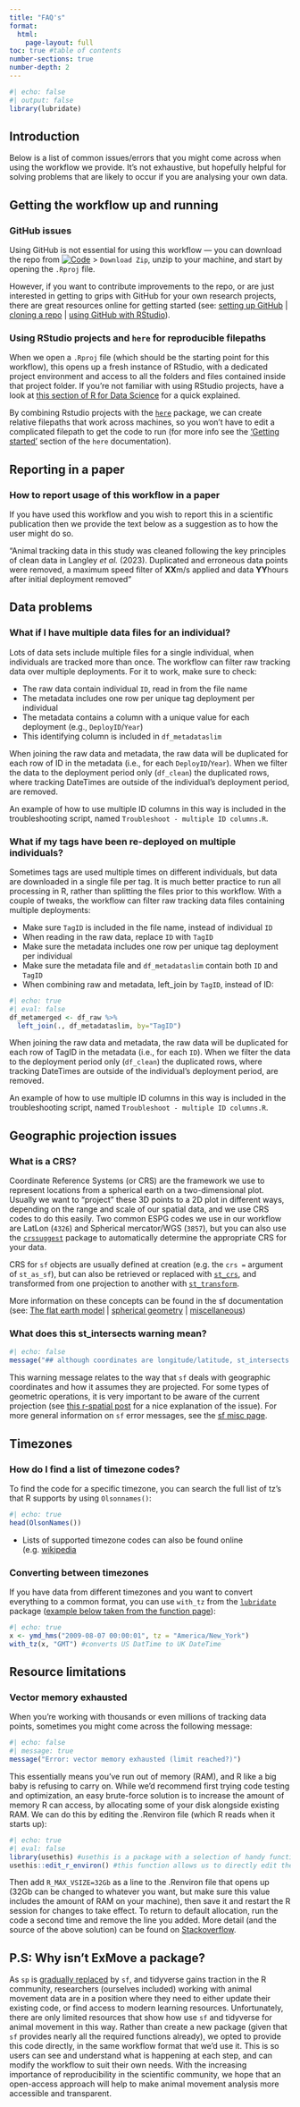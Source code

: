 ```yaml
---
title: "FAQ's"
format: 
  html:
    page-layout: full
toc: true #table of contents
number-sections: true
number-depth: 2
---
```


```r
#| echo: false
#| output: false
library(lubridate)
```

## Introduction {.unnumbered .unnumbered}

Below is a list of common issues/errors that you might come across when using the workflow we provide. It's not exhaustive, but hopefully helpful for solving problems that are likely to occur if you are analysing your own data.

## Getting the workflow up and running

### GitHub issues

Using GitHub is not essential for using this workflow --- you can download the repo from [![Code](https://img.shields.io/badge/-%20Code▼-brightgreen?style=flat-square)](https://github.com/AliceTrevail/Code-workshop) \> `Download Zip`, unzip to your machine, and start by opening the `.Rproj` file.

However, if you want to contribute improvements to the repo, or are just interested in getting to grips with GitHub for your own research projects, there are great resources online for getting started (see: [setting up GitHub](https://intro2r.com/setup_git.html) \| [cloning a repo](https://intro2r.com/setting-up-a-project-in-rstudio.html) \| [using GitHub with RStudio](https://intro2r.com/use_git.html)).

### Using RStudio projects and `here` for reproducible filepaths

When we open a `.Rproj` file (which should be the starting point for this workflow), this opens up a fresh instance of RStudio, with a dedicated project environment and access to all the folders and files contained inside that project folder. If you're not familiar with using RStudio projects, have a look at [this section of R for Data Science](https://r4ds.had.co.nz/workflow-projects.html#rstudio-projects) for a quick explained.

By combining Rstudio projects with the [`here`](https://here.r-lib.org/) package, we can create relative filepaths that work across machines, so you won't have to edit a complicated filepath to get the code to run (for more info see the ['Getting started'](https://here.r-lib.org/articles/here.html) section of the `here` documentation).

## Reporting in a paper

### How to report usage of this workflow in a paper

If you have used this workflow and you wish to report this in a scientific publication then we provide the text below as a suggestion as to how the user might do so.

"Animal tracking data in this study was cleaned following the key principles of clean data in Langley *et al.* (2023). Duplicated and erroneous data points were removed, a maximum speed filter of **XX**m/s applied and data **YY**hours after initial deployment removed"

## Data problems

### What if I have multiple data files for an individual?

Lots of data sets include multiple files for a single individual, when individuals are tracked more than once. The workflow can filter raw tracking data over multiple deployments. For it to work, make sure to check:

-   The raw data contain individual `ID`, read in from the file name
-   The metadata includes one row per unique tag deployment per individual
-   The metadata contains a column with a unique value for each deployment (e.g., `DeployID`/`Year`)
-   This identifying column is included in `df_metadataslim`

When joining the raw data and metadata, the raw data will be duplicated for each row of ID in the metadata (i.e., for each `DeployID`/`Year`). When we filter the data to the deployment period only (`df_clean`) the duplicated rows, where tracking DateTimes are outside of the individual's deployment period, are removed.

An example of how to use multiple ID columns in this way is included in the troubleshooting script, named `Troubleshoot - multiple ID columns.R`.

### What if my tags have been re-deployed on multiple individuals?

Sometimes tags are used multiple times on different individuals, but data are downloaded in a single file per tag. It is much better practice to run all processing in R, rather than splitting the files prior to this workflow. With a couple of tweaks, the workflow can filter raw tracking data files containing multiple deployments:

-   Make sure `TagID` is included in the file name, instead of individual `ID`
-   When reading in the raw data, replace `ID` with `TagID`
-   Make sure the metadata includes one row per unique tag deployment per individual
-   Make sure the metadata file and `df_metadataslim` contain both `ID` and `TagID`
-   When combining raw and metadata, left_join by `TagID`, instead of ID:

```r
#| echo: true
#| eval: false
df_metamerged <- df_raw %>%
  left_join(., df_metadataslim, by="TagID") 
```

When joining the raw data and metadata, the raw data will be duplicated for each row of TagID in the metadata (i.e., for each `ID`). When we filter the data to the deployment period only (`df_clean`) the duplicated rows, where tracking DateTimes are outside of the individual's deployment period, are removed.

An example of how to use multiple ID columns in this way is included in the troubleshooting script, named `Troubleshoot - multiple ID columns.R`.

## Geographic projection issues

### What is a CRS?

Coordinate Reference Systems (or CRS) are the framework we use to represent locations from a spherical earth on a two-dimensional plot. Usually we want to "project" these 3D points to a 2D plot in different ways, depending on the range and scale of our spatial data, and we use CRS codes to do this easily. Two common ESPG codes we use in our workflow are LatLon (`4326`) and Spherical mercator/WGS (`3857`), but you can also use the [`crssuggest`](https://github.com/walkerke/crsuggest) package to automatically determine the appropriate CRS for your data.

CRS for `sf` objects are usually defined at creation (e.g. the `crs =` argument of `st_as_sf`), but can also be retrieved or replaced with [`st_crs`](https://r-spatial.github.io/sf/reference/st_crs.html), and transformed from one projection to another with [`st_transform`](https://r-spatial.github.io/sf/reference/st_transform.html).

More information on these concepts can be found in the sf documentation (see: [The flat earth model](https://r-spatial.org/r/2020/06/17/s2.html) \| [spherical geometry](https://r-spatial.github.io/sf/articles/sf7.html) \| [miscellaneous](https://r-spatial.github.io/sf/articles/sf6.html))

### What does this st_intersects warning mean?

```r
#| echo: false
message("## although coordinates are longitude/latitude, st_intersects assumes that they are planar")
```

This warning message relates to the way that `sf` deals with geographic coordinates and how it assumes they are projected. For some types of geometric operations, it is very important to be aware of the current projection (see [this r-spatial post](https://r-spatial.org/r/2020/06/17/s2.html) for a nice explanation of the issue). For more general information on `sf` error messages, see the [sf misc page](https://cran.r-project.org/web/packages/sf/vignettes/sf6.html#what_is_this_epsg_code_all_about).

## Timezones

### How do I find a list of timezone codes?

To find the code for a specific timezone, you can search the full list of tz's that R supports by using `Olsonnames()`:

```r
#| echo: true
head(OlsonNames())
```

-   Lists of supported timezone codes can also be found online (e.g. [wikipedia](https://en.wikipedia.org/wiki/List_of_tz_database_time_zones)

### Converting between timezones

If you have data from different timezones and you want to convert everything to a common format, you can use `with_tz` from the [`lubridate`](https://lubridate.tidyverse.org/index.html) package ([example below taken from the function page](https://lubridate.tidyverse.org/reference/with_tz.html)):

```r
#| echo: true
x <- ymd_hms("2009-08-07 00:00:01", tz = "America/New_York")
with_tz(x, "GMT") #converts US DatTime to UK DateTime
```

## Resource limitations

### Vector memory exhausted

When you're working with thousands or even millions of tracking data points, sometimes you might come across the following message:

```r
#| echo: false
#| message: true
message("Error: vector memory exhausted (limit reached?)")
```

This essentially means you've run out of memory (RAM), and R like a big baby is refusing to carry on. While we'd recommend first trying code testing and optimization, an easy brute-force solution is to increase the amount of memory R can access, by allocating some of your disk alongside existing RAM. We can do this by editing the .Renviron file (which R reads when it starts up):

```r
#| echo: true
#| eval: false
library(usethis) #usethis is a package with a selection of handy functions
usethis::edit_r_environ() #this function allows us to directly edit the .Renviron file from R Studio
```

Then add `R_MAX_VSIZE=32Gb` as a line to the .Renviron file that opens up (32Gb can be changed to whatever you want, but make sure this value includes the amount of RAM on your machine), then save it and restart the R session for changes to take effect. To return to default allocation, run the code a second time and remove the line you added. More detail (and the source of the above solution) can be found on [Stackoverflow](https://stackoverflow.com/questions/51248293/error-vector-memory-exhausted-limit-reached-r-3-5-0-macos).

## P.S: Why isn't ExMove a package?

As `sp` is [gradually replaced](https://r-spatial.org/r/2023/04/10/evolution3.html#sp-evolution-status) by `sf`, and tidyverse gains traction in the R community, researchers (ourselves included) working with animal movement data are in a position where they need to either update their existing code, or find access to modern learning resources. Unfortunately, there are only limited resources that show how use `sf` and tidyverse for animal movement in this way. Rather than create a new package (given that `sf` provides nearly all the required functions already), we opted to provide this code directly, in the same workflow format that we'd use it. This is so users can see and understand what is happening at each step, and can modify the workflow to suit their own needs. With the increasing importance of reproducibility in the scientific community, we hope that an open-access approach will help to make animal movement analysis more accessible and transparent.
